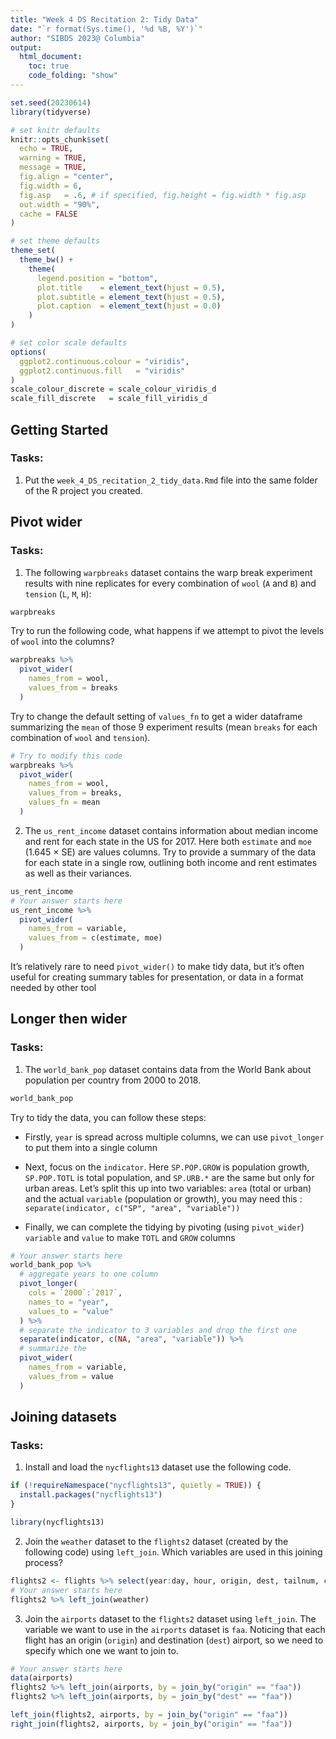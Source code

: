```yaml
---
title: "Week 4 DS Recitation 2: Tidy Data"
date: "`r format(Sys.time(), '%d %B, %Y')`"
author: "SIBDS 2023@ Columbia" 
output: 
  html_document:
    toc: true
    code_folding: "show"
---
```


```r
set.seed(20230614)
library(tidyverse)

# set knitr defaults
knitr::opts_chunk$set(
  echo = TRUE,
  warning = TRUE,
  message = TRUE,
  fig.align = "center",
  fig.width = 6,
  fig.asp   = .6, # if specified, fig.height = fig.width * fig.asp
  out.width = "90%",
  cache = FALSE
)

# set theme defaults
theme_set(
  theme_bw() +
    theme(
      legend.position = "bottom",
      plot.title    = element_text(hjust = 0.5),
      plot.subtitle = element_text(hjust = 0.5),
      plot.caption  = element_text(hjust = 0.0)
    )
)

# set color scale defaults
options(
  ggplot2.continuous.colour = "viridis",
  ggplot2.continuous.fill   = "viridis"
)
scale_colour_discrete = scale_colour_viridis_d
scale_fill_discrete   = scale_fill_viridis_d
```

## Getting Started

### Tasks:

  1. Put the `week_4_DS_recitation_2_tidy_data.Rmd` file into the same folder of the R project you created. 

## Pivot wider

### Tasks:

  1. The following `warpbreaks` dataset contains the warp break experiment results with nine replicates for every combination of `wool` (`A` and `B`) and `tension` (`L`, `M`, `H`):
  
```r
warpbreaks
```
Try to run the following code, what happens if we attempt to pivot the levels of `wool` into the columns?

```r
warpbreaks %>% 
  pivot_wider(
    names_from = wool, 
    values_from = breaks
  )
```
Try to change the default setting of `values_fn` to get a wider dataframe summarizing the `mean` of those 9 experiment results (mean `breaks` for each combination of `wool` and `tension`).

```r
# Try to modify this code
warpbreaks %>% 
  pivot_wider(
    names_from = wool, 
    values_from = breaks,
    values_fn = mean
  )
```

  2. The `us_rent_income` dataset contains information about median income and rent for each state in the US for 2017. Here both `estimate` and `moe` (1.645 $\times$ SE) are values columns. Try to provide a summary of the data for each state in a single row, outlining both income and rent estimates as well as their variances.
  
```r
us_rent_income 
# Your answer starts here
us_rent_income %>% 
  pivot_wider(
    names_from = variable,
    values_from = c(estimate, moe)
  )
```
It’s relatively rare to need `pivot_wider()` to make tidy data, but it’s often useful for creating summary tables for presentation, or data in a format needed by other tool
 

## Longer then wider

### Tasks:

1. The `world_bank_pop` dataset contains data from the World Bank about population per country from 2000 to 2018.

```r
world_bank_pop
```
Try to tidy the data, you can follow these steps:

  - Firstly, `year` is spread across multiple columns, we can use `pivot_longer` to put them into a single column
  
  - Next, focus on the `indicator`. Here `SP.POP.GROW` is population growth, `SP.POP.TOTL` is total population, and `SP.URB.*` are the same but only for urban areas. Let’s split this up into two variables: `area` (total or urban) and the actual `variable` (population or growth), you may need this : `separate(indicator, c("SP", "area", "variable"))`

  - Finally, we can complete the tidying by pivoting (using `pivot_wider`) `variable` and `value` to make `TOTL` and `GROW` columns


```r
# Your answer starts here
world_bank_pop %>% 
  # aggregate years to one column
  pivot_longer(
    cols = `2000`:`2017`, 
    names_to = "year", 
    values_to = "value"
  ) %>% 
  # separate the indicator to 3 variables and drop the first one
  separate(indicator, c(NA, "area", "variable")) %>% 
  # summarize the 
  pivot_wider(
    names_from = variable, 
    values_from = value
  )
```


## Joining datasets

### Tasks:

  1. Install and load the `nycflights13` dataset use the following code. 

```r
if (!requireNamespace("nycflights13", quietly = TRUE)) {
  install.packages("nycflights13")
}

library(nycflights13)
```

  2. Join the `weather` dataset to the `flights2` dataset (created by the following code) using `left_join`. Which variables are used in this joining process?
  
```r
flights2 <- flights %>% select(year:day, hour, origin, dest, tailnum, carrier)
# Your answer starts here
flights2 %>% left_join(weather)
```
  
  3. Join the `airports` dataset to the `flights2` dataset using `left_join`. The variable we want to use in the `airports` dataset is `faa`. Noticing that each flight has an origin (`origin`) and destination (`dest`) airport, so we need to specify which one we want to join to.
  
```r
# Your answer starts here
data(airports)
flights2 %>% left_join(airports, by = join_by("origin" == "faa"))
flights2 %>% left_join(airports, by = join_by("dest" == "faa"))

left_join(flights2, airports, by = join_by("origin" == "faa"))
right_join(flights2, airports, by = join_by("origin" == "faa"))
```
